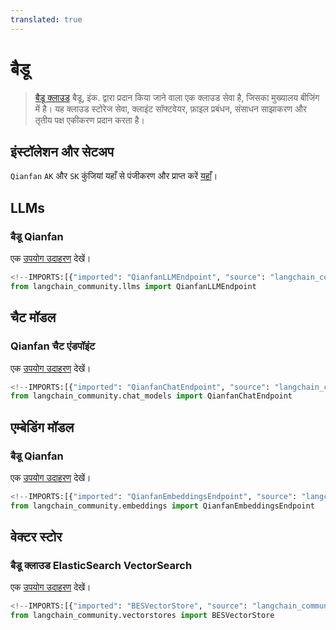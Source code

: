 ```yaml
---
translated: true
---
```


# बैडू

>[बैडू क्लाउड](https://cloud.baidu.com/) बैडू, इंक. द्वारा प्रदान किया जाने वाला एक क्लाउड सेवा है, जिसका मुख्यालय बीजिंग में है। यह क्लाउड स्टोरेज सेवा, क्लाइंट सॉफ्टवेयर, फ़ाइल प्रबंधन, संसाधन साझाकरण और तृतीय पक्ष एकीकरण प्रदान करता है।

## इंस्टॉलेशन और सेटअप

`Qianfan` `AK` और `SK` कुंजियां यहाँ से पंजीकरण और प्राप्त करें [यहाँ](https://cloud.baidu.com/product/wenxinworkshop)।

## LLMs

### बैडू Qianfan

एक [उपयोग उदाहरण](/docs/integrations/llms/baidu_qianfan_endpoint) देखें।

```python
<!--IMPORTS:[{"imported": "QianfanLLMEndpoint", "source": "langchain_community.llms", "docs": "https://api.python.langchain.com/en/latest/llms/langchain_community.llms.baidu_qianfan_endpoint.QianfanLLMEndpoint.html", "title": "Baidu"}]-->
from langchain_community.llms import QianfanLLMEndpoint
```

## चैट मॉडल

### Qianfan चैट एंडपॉइंट

एक [उपयोग उदाहरण](/docs/integrations/chat/baidu_qianfan_endpoint) देखें।

```python
<!--IMPORTS:[{"imported": "QianfanChatEndpoint", "source": "langchain_community.chat_models", "docs": "https://api.python.langchain.com/en/latest/chat_models/langchain_community.chat_models.baidu_qianfan_endpoint.QianfanChatEndpoint.html", "title": "Baidu"}]-->
from langchain_community.chat_models import QianfanChatEndpoint
```

## एम्बेडिंग मॉडल

### बैडू Qianfan

एक [उपयोग उदाहरण](/docs/integrations/text_embedding/baidu_qianfan_endpoint) देखें।

```python
<!--IMPORTS:[{"imported": "QianfanEmbeddingsEndpoint", "source": "langchain_community.embeddings", "docs": "https://api.python.langchain.com/en/latest/embeddings/langchain_community.embeddings.baidu_qianfan_endpoint.QianfanEmbeddingsEndpoint.html", "title": "Baidu"}]-->
from langchain_community.embeddings import QianfanEmbeddingsEndpoint
```

## वेक्टर स्टोर

### बैडू क्लाउड ElasticSearch VectorSearch

एक [उपयोग उदाहरण](/docs/integrations/vectorstores/baiducloud_vector_search) देखें।

```python
<!--IMPORTS:[{"imported": "BESVectorStore", "source": "langchain_community.vectorstores", "docs": "https://api.python.langchain.com/en/latest/vectorstores/langchain_community.vectorstores.baiducloud_vector_search.BESVectorStore.html", "title": "Baidu"}]-->
from langchain_community.vectorstores import BESVectorStore
```
